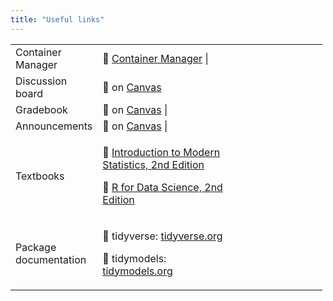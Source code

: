 ```yaml
---
title: "Useful links"
---
```


+-----------------------+------------------------------------------------------------------------------------------+-----------+
| Container Manager     | 🔗  [Container Manager](https://cmgr.oit.duke.edu/containers)                                                                                     |           |
+-----------------------+------------------------------------------------------------------------------------------+-----------+
| Discussion board      | 🔗 on [Canvas](https://canvas.duke.edu/courses/32831/discussion_topics)                  |           |
+-----------------------+------------------------------------------------------------------------------------------+-----------+
| Gradebook             | 🔗 on [Canvas](https://canvas.duke.edu/courses/32831/gradebook) \|                       |           |
+-----------------------+------------------------------------------------------------------------------------------+-----------+
| Announcements         | 🔗 on [Canvas](https://canvas.duke.edu/courses/32831/announcements) \|                   |           |
+-----------------------+------------------------------------------------------------------------------------------+-----------+
| Textbooks             | 🔗 [Introduction to Modern Statistics, 2nd Edition](https://openintro-ims2.netlify.app/) |           |
|                       |                                                                                          |           |
|                       | 🔗 [R for Data Science, 2nd Edition](https://r4ds.hadley.nz/)                            |           |
+-----------------------+------------------------------------------------------------------------------------------+-----------+
| Package documentation | 🔗 tidyverse: [tidyverse.org](https://www.tidyverse.org/)                                |           |
|                       |                                                                                          |           |
|                       | 🔗 tidymodels: [tidymodels.org](https://www.tidymodels.org/)                             |           |
+-----------------------+------------------------------------------------------------------------------------------+-----------+
